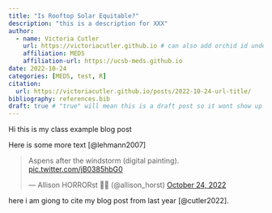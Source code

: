 ```yaml
---
title: "Is Rooftop Solar Equitable?"
description: "this is a description for XXX"
author:
  - name: Victoria Cutler
    url: https://victoriacutler.github.io # can also add orchid id under here
    affiliation: MEDS 
    affiliation-url: https://ucsb-meds.github.io
date: 2022-10-24
categories: [MEDS, test, R]
citation:
  url: https://victoriacutler.github.io/posts/2022-10-24-url-title/
bibliography: references.bib
draft: true # "true" will mean this is a draft post so it wont show up on my site
---
```


Hi this is my class example blog post

Here is some more text [@lehmann2007]

<blockquote class="twitter-tweet">

<p lang="en" dir="ltr">

Aspens after the windstorm (digital painting). <a href="https://t.co/jB0385hbG0">pic.twitter.com/jB0385hbG0</a>

</p>

--- Allison HORRORst 👻🎃 (@allison_horst) <a href="https://twitter.com/allison_horst/status/1584354776552116226?ref_src=twsrc%5Etfw">October 24, 2022</a>

</blockquote>

```{=html}
<script async src="https://platform.twitter.com/widgets.js" charset="utf-8"></script>
```
here i am giong to cite my blog post from last year [@cutler2022].
